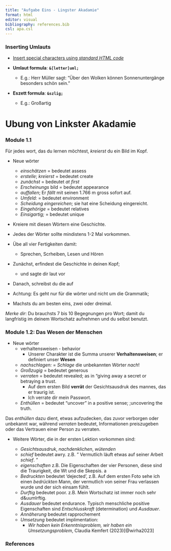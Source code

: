 ```yaml
---
title: "Aufgabe Eins - Lingster Akadamie"
format: html
editor: visual
bibliography: references.bib
csl: apa.csl 
---
```


### Inserting Umlauts

-   [Insert special characters using *standard HTML code*](https://en.wikipedia.org/wiki/List_of_XML_and_HTML_character_entity_references)

-   **Umlaut formula**: **`&[letter]uml;`**

    -   E.g.: Herr Müller sagt: "Über den Wolken können Sonnenuntergänge besonders schön sein."

-   **Eszett formula**: **`&szlig;`**

    -   E.g.: Großartig

# Ubung von Linkster Akadamie

### Module 1.1

Für jedes wort, das du lernen möchtest, *kreierst* du ein Bild im Kopf.

-   Neue wörter

    -   *einschätzen* = bedeutet assess\
    -   *erstelle*; *kreierst* = bedeutet create\
    -   *zunächst* = bedeutet *at first*\
    -   *Erscheinungs* bild = bedeutet appearance\
    -   *auffallen*; Er *fällt* mit seinen 1.766 m gross sofort auf.
    -   *Umfeld:* = bedeutet environment\
    -   *Scheidung eingereichen*; sie hat eine Scheidung eingereicht.
    -   *Eingehörige* = bedeutet relatives\
    -   *Einsigartig;* = bedeutet unique

-   Kreiere mit diesen Wörtern eine Geschichte.

-   Jedes der Wörter sollte mindistens 1-2 Mal vorkommen.

-   Übe all vier Fertigkeiten damit:

    -   Sprechen, Scrheiben, Lesen und Hören

-   Zunächst, erfindest die Geschichte in deinen Kopf;

    -   und sagte dir laut vor

-   Danach, schreibst du die auf

-   Achtung: Es geht nur für die wörter und nicht um die Grammatik;

-   Machsts du am besten eins, zwei oder dreimal.

::: callout-note
*Merke dir*: Du brauchsts 7 bis 10 Begegnungen pro Wort; damit du langfristig im deinem Wortschatz aufnehmen und du selbst benutzt.
:::

### Module 1.2: Das Wesen der Menschen

-   Neue wörter
    -   verhaltensweisen - behavior
        -   Unserer Charakter ist die Summa unserer **Verhaltensweisen**; er definiert unser **Wesen**
    -   *nachschlagen:* = *Schlage* die unbekannten Wörter *nach*!
    -   *Großzugig* = bedeutet generous
    -   *verraten* = bedeutet revealed; as in "giving away a secret or betraying a trust.
        -   Auf dem ersten Bild **verrät** der Gesichtsausdruk des mannes, das er traurig ist.\
        -   Ich verrate dir mein Passwort.\
    -   *Enthüllen* = bedeutet "uncover" in a positive sense; ;uncovering the truth.

::: callout-note
Das *enthüllen* dazu dient, etwas aufzudecken, das zuvor verborgen oder unbekannt war, während *verraten* bedeutet, Informationen preiszugeben oder das Vertrauen einer Person zu verraten.
:::

-   Weitere Wörter, die in der ersten Lektion vorkommen sind:

    -   *Gesichtsausdruk*, *nachdenklichen*, *wütenden*\
    -   *schief* bedeutet awry. z.B. " Vermutlich läuft etwas auf seiner Arbeit *schief*. "
    -   *eigenschaften* z.B. Die Eigenschaften der vier Personen, diese sind die Traurigkeit, die Wt und die Skepsis. a
    -   *Bedruckten* bedeutet 'dejected', z.B. Auf dem ersten Foto sehe ich einen *bedrückten* Mann, der vermutlich von seiner Frau verlassen wurde und der sich einsam fühlt.\
    -   *Durftig* bedeutet poor. z.B. Mein Wortschatz ist immer noch sehr d&uumlrftig.\
    -   *Ausdauer* bedeutet endurance. Typisch menschliche positive Eigenschaften sind *Entschlusskraft* (determination) und *Ausdauer*.
    -   *Annäherung* bedeutet rapprochement
    -   *Umsetzung* bedeutet implimentation:
        -   *Wir haben kein Erkenntnisproblem, wir haben ein Umsetzungsproblem*, Claudia Kemfert (2023)[@wirha2023]
        
### References  
